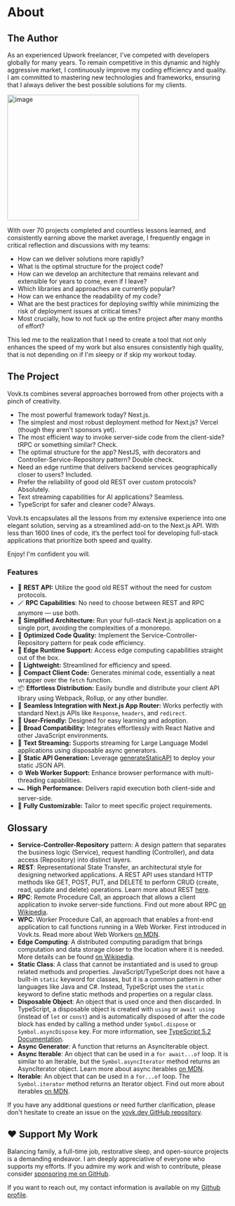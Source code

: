 

# About

## The Author

As an experienced Upwork freelancer, I've competed with developers globally for many years.
To remain competitive in this dynamic and highly aggressive market, 
I continuously improve my coding efficiency and quality. 
I am committed to mastering new technologies and frameworks, 
ensuring that I always deliver the best possible solutions for my clients.

<Image className="rounded-lg mt-5" width="300" height="286" alt="image" src="/img/about-upwork-screnshot.png" />

With over 70 projects completed and countless lessons learned, and consistently earning above the market average, I frequently engage in critical reflection and discussions with my teams:

- How can we deliver solutions more rapidly?
- What is the optimal structure for the project code?
- How can we develop an architecture that remains relevant and extensible for years to come, even if I leave?
- Which libraries and approaches are currently popular?
- How can we enhance the readability of my code?
- What are the best practices for deploying swiftly while minimizing the risk of deployment issues at critical times?
- Most crucially, how to not fuck up the entire project after many months of effort?

This led me to the realization that I need to create a tool that not only enhances the speed of my work but also ensures consistently high quality, that is not depending on if I'm sleepy or if skip my workout today.

## The Project

Vovk.ts combines several approaches borrowed from other projects with a pinch of creativity.

- The most powerful framework today? Next.js.
- The simplest and most robust deployment method for Next.js? Vercel (though they aren't sponsors yet).
- The most efficient way to invoke server-side code from the client-side? tRPC or something similar? Check.
- The optimal structure for the app? NestJS, with decorators and Controller-Service-Repository pattern? Double check.
- Need an edge runtime that delivers backend services geographically closer to users? Included.
- Prefer the reliability of good old REST over custom protocols? Absolutely.
- Text streaming capabilities for AI applications? Seamless.
- TypeScript for safer and cleaner code? Always.

Vovk.ts encapsulates all the lessons from my extensive experience into one elegant solution, 
serving as a streamlined add-on to the Next.js API. With less than 1600 lines of code, 
it’s the perfect tool for developing full-stack applications that prioritize both speed and quality.

Enjoy! I'm confident you will.


### Features

- 👵 **REST API:** Utilize the good old REST without the need for custom protocols.
- 🪄 **RPC Capabilities**: No need to choose between REST and RPC anymore — use both.
- 🚢 **Simplified Architecture:** Run your full-stack Next.js application on a single port, avoiding the complexities of a monorepo.
- 🧐 **Optimized Code Quality:** Implement the Service-Controller-Repository pattern for peak code efficiency.
- 🚄 **Edge Runtime Support:** Access edge computing capabilities straight out of the box.
- 🌿 **Lightweight:** Streamlined for efficiency and speed.
- 🤏 **Compact Client Code:** Generates minimal code, essentially a neat wrapper over the `fetch` function.
- 📦 **Effortless Distribution:** Easily bundle and distribute your client API library using Webpack, Rollup, or any other bundler.
- 🤝 **Seamless Integration with Next.js App Router:** Works perfectly with standard Next.js APIs like `Response`, `headers`, and `redirect`.
- 🧠 **User-Friendly:** Designed for easy learning and adoption.
- 📱 **Broad Compatibility:** Integrates effortlessly with React Native and other JavaScript environments.
- 🤖 **Text Streaming:** Supports streaming for Large Language Model applications using disposable async generators.
- 📄 **Static API Generation:** Leverage [generateStaticAPI](./api-reference#generatestaticapi) to deploy your static JSON API.
- ⚙️ **Web Worker Support:** Enhance browser performance with multi-threading capabilities.
- 🏎️ **High Performance:** Delivers rapid execution both client-side and server-side.
- 🔧 **Fully Customizable:** Tailor to meet specific project requirements.

## Glossary

- **Service-Controller-Repository** pattern: A design pattern that separates the business logic (Service), request handling (Controller), and data access (Repository) into distinct layers.
- **REST**: Representational State Transfer, an architectural style for designing networked applications. A REST API uses standard HTTP methods like GET, POST, PUT, and DELETE to perform CRUD (create, read, update and delete) operations. Learn more about REST [here](https://restfulapi.net/).
- **RPC**: Remote Procedure Call, an approach that allows a client application to invoke server-side functions. Find out more about RPC [on Wikipedia](https://en.wikipedia.org/wiki/Remote_procedure_call).
- **WPC**: Worker Procedure Call, an approach that enables a front-end application to call functions running in a Web Worker. First introduced in Vovk.ts. Read more about Web Workers [on MDN](https://developer.mozilla.org/en-US/docs/Web/API/Web_Workers_API/Using_web_workers).
- **Edge Computing**: A distributed computing paradigm that brings computation and data storage closer to the location where it is needed. 
More details can be found [on Wikipedia](https://en.wikipedia.org/wiki/Edge_computing).
- **Static Class**: A class that cannot be instantiated and is used to group related methods and properties. JavaScript/TypeScript does not have a built-in `static` keyword for classes, but it is a common pattern in other languages like Java and C#. Instead, TypeScript uses the `static` keyword to define static methods and properties on a regular class.
- **Disposable Object**: An object that is used once and then discarded. In TypeScript, a disposable object is created with `using` or `await using` (instead of `let` or `const`) and is automatically disposed of after the code block has ended by calling a method under `Symbol.dispose` or `Symbol.asyncDispose` key. 
For more information, see [TypeScript 5.2 Documentation](https://www.typescriptlang.org/docs/handbook/release-notes/typescript-5-2.html).
- **Async Generator**: A function that returns an AsyncIterable object.
- **Async Iterable**: An object that can be used in a `for await...of` loop. It is similar to an Iterable, but the `Symbol.asyncIterator` method returns an AsyncIterator object. Learn more about async iterables [on MDN](https://developer.mozilla.org/en-US/docs/Web/JavaScript/Reference/Statements/for-await...of).
- **Iterable**: An object that can be used in a `for...of` loop. The `Symbol.iterator` method returns an Iterator object. Find out more about iterables [on MDN](https://developer.mozilla.org/en-US/docs/Web/JavaScript/Reference/Iteration_protocols).

If you have any additional questions or need further clarification, please don't hesitate to create an issue on the [vovk.dev GitHub repository](https://github.com/finom/vovk.dev/issues/new?title=Feedback%20for%20%E2%80%9CAbout%E2%80%9D&labels=feedback).

## ♥️ Support My Work

Balancing family, a full-time job, restorative sleep, and open-source projects is a demanding endeavor. I am deeply appreciative of everyone who supports my efforts. If you admire my work and wish to contribute, please consider [sponsoring me on GitHub](https://github.com/sponsors/finom).

If you want to reach out, my contact information is available on my [Github profile](https://github.com/finom).
